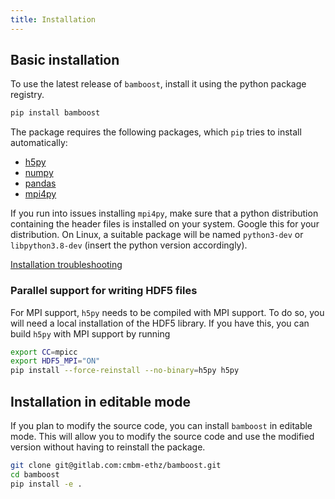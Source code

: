 ```yaml
---
title: Installation
---
```



## Basic installation

To use the latest release of `bamboost`, install it using the python package
registry.

```bash
pip install bamboost
```

The package requires the following packages, which `pip` tries to install
automatically:

- [h5py](https://docs.h5py.org/en/latest/quick.html)
- [numpy](https://numpy.org/install/)
- [pandas](https://pandas.pydata.org/pandas-docs/stable/getting_started/install.html)
- [mpi4py](https://mpi4py.readthedocs.io/en/stable/install.html)

<Callout type="warning" title="Issues with `mpi4py`">

If you run into issues installing `mpi4py`, make sure that a python distribution
containing the header files is installed on your system. Google this for your
distribution. On Linux, a suitable package will be named `python3-dev` or
`libpython3.8-dev` (insert the python version accordingly).

</Callout>

<Callout type="info" title="Installation troubleshooting">

[Installation troubleshooting](../guides/installation-troubleshooting)

</Callout>

### Parallel support for writing HDF5 files

For MPI support, `h5py` needs to be compiled with MPI support. To do so, you
will need a local installation of the HDF5 library.
If you have this, you can build `h5py` with MPI support by running

```bash filename="Install h5py with MPI support"
export CC=mpicc
export HDF5_MPI="ON"
pip install --force-reinstall --no-binary=h5py h5py
```

## Installation in editable mode
If you plan to modify the source code, you can install `bamboost` in editable
mode. This will allow you to modify the source code and use the modified
version without having to reinstall the package.

```bash
git clone git@gitlab.com:cmbm-ethz/bamboost.git
cd bamboost
pip install -e .
```
